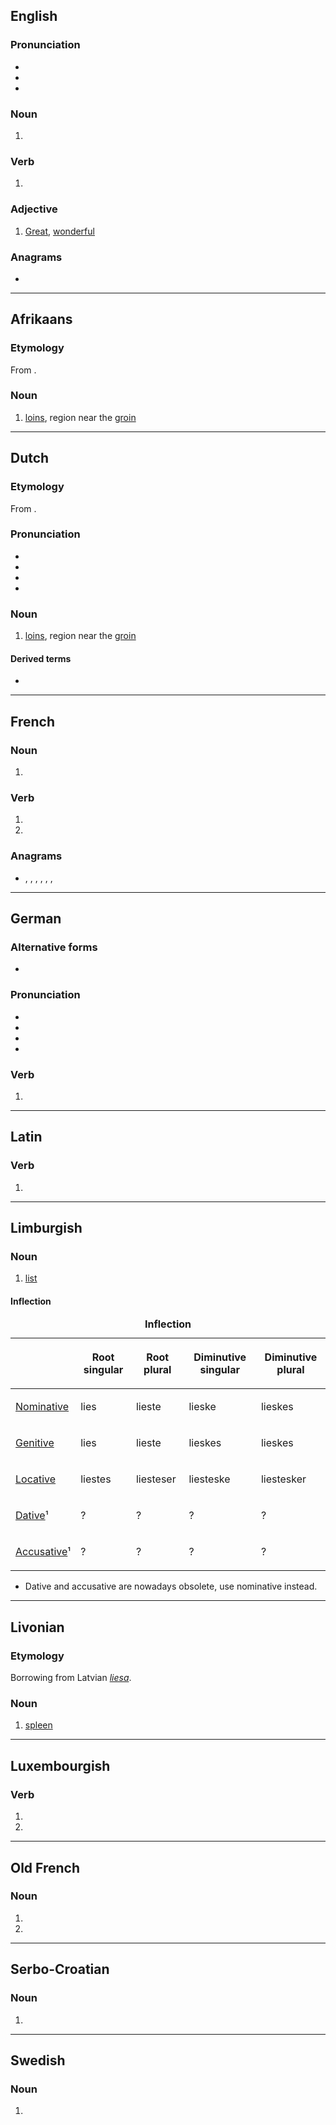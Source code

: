 {{also|Lies|liés|líes|-lies}}
==English==

===Pronunciation===
* {{IPA|en|/laɪz/}}
* {{audio|en|en-us-lies.ogg|Audio (US)}}
* {{rhymes|en|aɪz}}

===Noun===
{{head|en|noun form}}

# {{plural of|en|lie}}

===Verb===
{{head|en|verb form}}

# {{en-third-person singular of|lie}}

===Adjective===
{{en-adj|?}}

# {{lb|en|Mid-Ulster}} [[great|Great]], [[wonderful]]
#: {{ux|en|That kebab was '''lies'''!}}

===Anagrams===
* {{anagrams|en|a=eils|%iles|Elis|Iles|Isle|Lise|Sile|iles|isle|leis|sile}}

----

==Afrikaans==

===Etymology===
From {{inh|af|nl|lies}}.

===Noun===
{{af-noun|e|pl2=lieste}}

# [[loins]], region near the [[groin]]

{{topics|af|Body parts}}

----

==Dutch==

===Etymology===
From {{inh|nl|dum|liesche}}. {{etystub|nl}}

===Pronunciation===
* {{IPA|nl|/lis/}}
* {{audio|nl|Nl-lies.ogg|audio}}
* {{hyphenation|nl|lies}}
* {{rhymes|nl|is}}

===Noun===
{{nl-noun|f|g2=m|-zen|-}}

# {{topics|nl|Body parts}} [[loins]], region near the [[groin]]

====Derived terms====
* {{l|nl|liesbreuk}}

----

==French==

===Noun===
{{head|fr|noun plural form|g=f}}

# {{plural of|fr|lie}}

===Verb===
{{head|fr|verb form}}

# {{inflection of|fr|lier||2|s|pres|indc}}
# {{inflection of|fr|lier||2|s|pres|subj}}

===Anagrams===
* {{l|fr|élis}}, {{l|fr|îles}}, {{l|fr|isle}}, {{l|fr|Lise}}, {{l|fr|lise}}, {{l|fr|sile}}, {{l|fr|silé}}

----

==German==

===Alternative forms===
* {{alter|de|l.||abbreviation}}

===Pronunciation===
* {{IPA|de|[liːs]}}
* {{audio|de|LL-Q188 (deu)-Sebastian Wallroth-lies.wav|Audio}}
* {{homophones|de|ließ}}
* {{rhymes|de|iːs}}

===Verb===
{{head|de|verb form}}

# {{inflection of|de|lesen||impr|s}}

----

==Latin==

===Verb===
{{la-verb-form|līēs}}

# {{inflection of|la|līō||2|s|pres|actv|subj}}

----

==Limburgish==

===Noun===
{{head|li|noun|g=f}}

# [[list]]

====Inflection====
{|class="wikitable" style="text-align: center;"
|+ '''Inflection'''
!
! Root singular
! Root plural
! Diminutive singular
! Diminutive plural
|-
! [[nominative|Nominative]]
|lies
|lieste
|lieske
|lieskes
|-
! [[genitive|Genitive]]
|lies
|lieste
|lieskes
|lieskes
|-
! [[locative|Locative]]
|liestes
|liesteser
|liesteske
|liestesker
|-
! [[dative|Dative]]¹
|?
|?
|?
|?
|-
! [[accusative|Accusative]]¹
|?
|?
|?
|?
|}
* Dative and accusative are nowadays obsolete, use nominative instead.

----

==Livonian==

===Etymology===
Borrowing from Latvian ''[[liesa]]''.

===Noun===
{{head|liv|noun}}

# {{label|liv|Salaca}} [[spleen]]

----

==Luxembourgish==

===Verb===
{{head|lb|verb form}}

# {{inflection of|lb|liesen||2|s|pres|indc}}
# {{inflection of|lb|liesen||2|s|impr}}

----

==Old French==

===Noun===
{{head|fro|noun form|g=f-p}}

# {{inflection of|fro|lie||obl|p}}
# {{inflection of|fro|lie||nom|p}}

----

==Serbo-Croatian==

===Noun===
{{sh-noun|g=m}}

# {{obsolete spelling of|sh|lijes}}

----

==Swedish==

===Noun===
{{head|sv|noun form}}

# {{sv-noun-form-indef-gen|lie}}